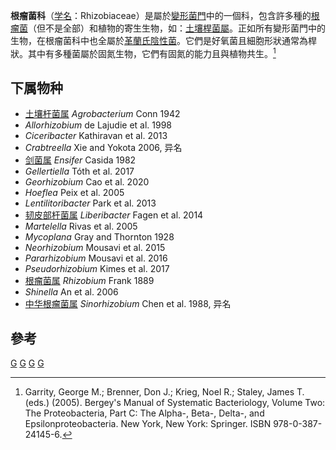 {{Automatic taxobox
| taxon = Rhizobiaceae
| authority = Conn, 1938
| image =Agrobacterium-tumefaciens.png
| image_caption = [[农杆菌|农杆菌]]正在入侵蘿蔔細胞
| type_genus = [[根瘤菌屬|根瘤菌屬]] ''Rhizobium''
| type genus authority = Frank, 1889
| subdivision_ranks = 属<ref>[http://www.bacterio.cict.fr/classifgenerafamilies.html#Rhizobiaceae List of Prokaryotic names with Standing in Nomenclature] {{webarchive|url=https://web.archive.org/web/20100504145452/http://www.bacterio.cict.fr/classifgenerafamilies.html |date=2010-05-04 }}</ref>
| subdivision =
[[土壤杆菌属|土壤杆菌属]] ''Agrobacterium'' <br>
[[嗜碳杆菌属|嗜碳杆菌属]] ''Carbophilus''<br>
[[螯合杆菌属|螯合杆菌属]] ''Chelatobacter''<br>
''Kaistia''<br>
[[根瘤菌属|根瘤菌属]] ''Rhizobium''<br>
[[剑菌属|剑菌属]] ''Ensifer''/[[中华根瘤菌属|中华根瘤菌属]] ''Sinorhizobium''<br>
[[韧皮部杆菌属|韧皮部杆菌属]] ''Candidatus Liberibacter''
}}

'''根瘤菌科'''（[[学名|学名]]：Rhizobiaceae）是屬於[[變形菌門|變形菌門]]中的一個科，包含許多種的[[根瘤菌|根瘤菌]]（但不是全部）和植物的寄生生物，如：[[土壤桿菌屬|土壤桿菌屬]]。正如所有變形菌門中的生物，在根瘤菌科中也全屬於[[革蘭氏陰性菌|革蘭氏陰性菌]]。它們是好氧菌且細胞形狀通常為桿狀。其中有多種菌屬於固氮生物，它們有固氮的能力且與植物共生。<ref name=Bergey>Garrity, George M.; Brenner, Don J.; Krieg, Noel R.; Staley, James T. (eds.) (2005). Bergey's Manual of Systematic Bacteriology, Volume Two: The Proteobacteria, Part C: The Alpha-, Beta-, Delta-, and Epsilonproteobacteria. New York, New York: Springer. ISBN 978-0-387-24145-6.</ref> 

==下属物种==
* [[土壤杆菌属|土壤杆菌属]] ''Agrobacterium'' Conn 1942
* ''Allorhizobium'' de Lajudie et al. 1998
* ''Ciceribacter'' Kathiravan et al. 2013
* ''Crabtreella'' Xie and Yokota 2006, 异名
* [[剑菌属|剑菌属]] ''Ensifer'' Casida 1982
* ''Gellertiella'' Tóth et al. 2017
* ''Georhizobium'' Cao et al. 2020
* ''Hoeflea'' Peix et al. 2005
* ''Lentilitoribacter'' Park et al. 2013
* [[韧皮部杆菌属|韧皮部杆菌属]] ''Liberibacter'' Fagen et al. 2014
* ''Martelella'' Rivas et al. 2005
* ''Mycoplana'' Gray and Thornton 1928
* ''Neorhizobium'' Mousavi et al. 2015
* ''Pararhizobium'' Mousavi et al. 2016
* ''Pseudorhizobium'' Kimes et al. 2017
* [[根瘤菌属|根瘤菌属]] ''Rhizobium'' Frank 1889
* ''Shinella'' An et al. 2006
* [[中华根瘤菌属|中华根瘤菌属]] ''Sinorhizobium'' Chen et al. 1988, 异名

==參考==
{{Reflist}}
{{Taxonbar}}
[[Category:根瘤菌目|G]]
[[Category:根瘤菌科|G]]
[[Category:革兰氏阴性菌|G]]
[[Category:1938年描述的分类群|G]]
